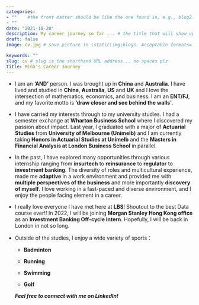 ```yaml
---
categories:  
- ""    #the front matter should be like the one found in, e.g., blog2.md. It cannot be like the normal Rmd we used
- ""
date: "2021-10-20"
description: My career journey so far ... # the title that will show up once someone gets to this page
draft: false
image: cv.jpg # save picture in \static\img\blogs. Acceptable formats= jpg, jpeg, or png . Your iPhone pics wont work

keywords: ""
slug: cv # slug is the shorthand URL address... no spaces plz
title: Mina's Career Journey
---
```

* I am an **'AND'** person. I was brought up in **China** and **Australia**. I have lived and studied in **China**, **Australia**, **US** and **UK** and I love the intersection of mathematics, economics, and business. I am an **ENT/FJ**, and my favorite motto is **'draw closer and see behind the walls'**.

* I have carried my interests through to my university studies. I had a semester exchange at **Wharton Business School** where I discovered my passion about impact. Last year, I graduated with a major of **Actuarial Studies** from **University of Melbourne (Unimelb)** and I am currently taking **Honors in Actuarial Studies at Unimelb** and the **Masters in Financial Analysis at London Business School** in parallel.

* In the past, I have explored many opportunities through various internship ranging from **insurtech** to **reinsurance** to **regulator** to **investment banking**. The diversity of roles and multicultural experience, made me **adaptive** in a work environment and provided me with **multiple perspectives of the business** and more importantly **discovery of myself**. I love working in a fast-paced and diverse environment, and I enjoy the people facing element in a career.

* I really love everyone I have met here at **LBS**! Shoutout to the best Data course ever!! In 2022, I will be joining **Morgan Stanley Hong Kong office** as an **Investment Banking Off-cycle Intern**. Hopefully, I will be back in London in not so long.

* Outside of the studies, I enjoy a wide variety of sports：

  + **Badminton**
  
  + **Running**
  
  + **Swimming**
  
  + **Golf**

  _**Feel free to connect with me on LinkedIn!**_

